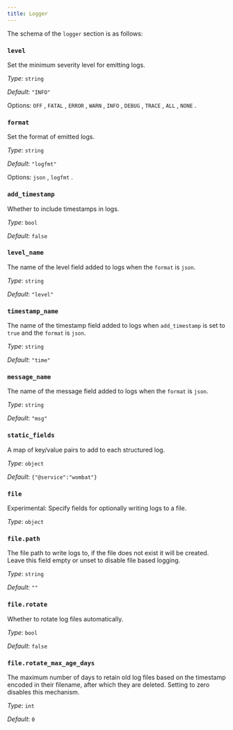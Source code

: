 ```yaml
---
title: Logger
---
```


The schema of the `logger` section is as follows:

### `level`

Set the minimum severity level for emitting logs.


*Type*: `string`

*Default*: `"INFO"`

Options:
`OFF`
, `FATAL`
, `ERROR`
, `WARN`
, `INFO`
, `DEBUG`
, `TRACE`
, `ALL`
, `NONE`
.

### `format`

Set the format of emitted logs.


*Type*: `string`

*Default*: `"logfmt"`

Options:
`json`
, `logfmt`
.

### `add_timestamp`

Whether to include timestamps in logs.


*Type*: `bool`

*Default*: `false`

### `level_name`

The name of the level field added to logs when the `format` is `json`.


*Type*: `string`

*Default*: `"level"`

### `timestamp_name`

The name of the timestamp field added to logs when `add_timestamp` is set to `true` and the `format` is `json`.


*Type*: `string`

*Default*: `"time"`

### `message_name`

The name of the message field added to logs when the `format` is `json`.


*Type*: `string`

*Default*: `"msg"`

### `static_fields`

A map of key/value pairs to add to each structured log.


*Type*: `object`

*Default*: `{"@service":"wombat"}`

### `file`

Experimental: Specify fields for optionally writing logs to a file.


*Type*: `object`


### `file.path`

The file path to write logs to, if the file does not exist it will be created. Leave this field empty or unset to disable file based logging.


*Type*: `string`

*Default*: `""`

### `file.rotate`

Whether to rotate log files automatically.


*Type*: `bool`

*Default*: `false`

### `file.rotate_max_age_days`

The maximum number of days to retain old log files based on the timestamp encoded in their filename, after which they are deleted. Setting to zero disables this mechanism.


*Type*: `int`

*Default*: `0`

